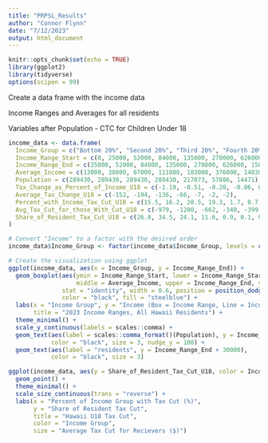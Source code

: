 ```yaml
---
title: "PRPSL_Results"
author: "Connor Flynn"
date: "7/12/2023"
output: html_document
---
```


```r
knitr::opts_chunk$set(echo = TRUE)
library(ggplot2)
library(tidyverse)
options(scipen = 99)
```




Create a data frame with the income data

Income Ranges and Averages for all residents

Variables after Population - CTC for Children Under 18

```r
income_data <- data.frame(
  Income_Group = c("Bottom 20%", "Second 20%", "Third 20%", "Fourth 20%", "Next 15%", "Next 4%", "Top 1%"),
  Income_Range_Start = c(0, 25000, 52000, 84000, 135000, 270000, 626000),
  Income_Range_End = c(25000, 52000, 84000, 135000, 270000, 626000, 1500000),
  Average_Income = c(13000, 38000, 67000, 111000, 183000, 376000, 1403000),
  Population = c(289430, 289430, 289430, 289430, 217073, 57886, 14471),
  Tax_Change_as_Percent_of_Income_U18 = c(-1.19, -0.51, -0.20, -0.06, 0.00, 0.00, 0.00),
  Average_Tax_Change_U18 = c(-152, -194, -136, -66, -7, -2, -2),
  Percent_with_Income_Tax_Cut_U18 = c(15.5, 16.2, 20.5, 19.3, 1.7, 0.7, 1.8),
  Avg_Tax_Cut_for_those_With_Cut_U18 = c(-979, -1200, -662, -340, -399, -252, -130),
  Share_of_Resident_Tax_Cut_U18 = c(26.8, 34.5, 24.1, 11.6, 0.9, 0.1, 0.0)
)
```


```r
# Convert "Income" to a factor with the desired order
income_data$Income_Group <- factor(income_data$Income_Group, levels = c("Bottom 20%", "Second 20%", "Third 20%", "Fourth 20%", "Next 15%", "Next 4%", "Top 1%"))
```




```r

# Create the visualization using ggplot
ggplot(income_data, aes(x = Income_Group, y = Income_Range_End)) +
  geom_boxplot(aes(ymin = Income_Range_Start, lower = Income_Range_Start, 
                   middle = Average_Income, upper = Income_Range_End, ymax = Income_Range_End),
               stat = "identity", width = 0.6, position = position_dodge(width = 0.8),
               color = "black", fill = "steelblue") +
  labs(x = "Income Group", y = "Income (Box = Income Range, Line = Income Average)",
       title = "2023 Income Ranges, All Hawaii Residents") +
  theme_minimal() +
  scale_y_continuous(labels = scales::comma) +
  geom_text(aes(label = scales::comma_format()(Population), y = Income_Range_End + 80000), 
            color = "black", size = 3, nudge_y = 100) + 
  geom_text(aes(label = "residents", y = Income_Range_End + 30000),
            color = "black", size = 3) 
```


```r
ggplot(income_data, aes(y = Share_of_Resident_Tax_Cut_U18, color = Income_Group, x = Percent_with_Income_Tax_Cut_U18, size = Avg_Tax_Cut_for_those_With_Cut_U18)) +
  geom_point() +
  theme_minimal() +
  scale_size_continuous(trans = "reverse") +
  labs(x = "Percent of Income Group with Tax Cut (%)",
       y = "Share of Resident Tax Cut",
       title = "Hawaii U18 Tax Cut",
       color = "Income Group",
       size = "Average Tax Cut for Recievers ($)")
```

